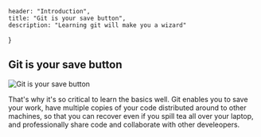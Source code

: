 
    header: "Introduction",
    title: "Git is your save button",
    description: "Learning git will make you a wizard"
}

## Git is your save button 

<img src={gitIsYourSaveButton.src} alt="Git is your save button"/>
 
That's why it's so critical to learn the basics well. Git enables you to save your work, have multiple copies of your code distributed around to other machines, 
so that you can recover even if you spill tea all over your laptop, and professionally share code and collaborate with other develeopers. 

